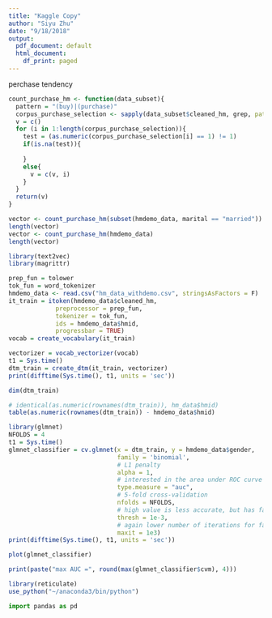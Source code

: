 ```yaml
---
title: "Kaggle Copy"
author: "Siyu Zhu"
date: "9/18/2018"
output:
  pdf_document: default
  html_document:
    df_print: paged
---
```






perchase tendency
```r
count_purchase_hm <- function(data_subset){
  pattern = "(buy)|(purchase)"
  corpus_purchase_selection <- sapply(data_subset$cleaned_hm, grep, pattern = pattern)
  v = c()
  for (i in 1:length(corpus_purchase_selection)){
    test = (as.numeric(corpus_purchase_selection[i] == 1) != 1)
    if(is.na(test)){
      
    }
    else{
      v = c(v, i)
    }
  }
  return(v)
}

vector <- count_purchase_hm(subset(hmdemo_data, marital == "married"))
length(vector)
vector <- count_purchase_hm(hmdemo_data)
length(vector)


```






```r
library(text2vec)
library(magrittr)
```

```r
prep_fun = tolower
tok_fun = word_tokenizer
hmdemo_data <- read.csv("hm_data_withdemo.csv", stringsAsFactors = F)
it_train = itoken(hmdemo_data$cleaned_hm, 
             preprocessor = prep_fun, 
             tokenizer = tok_fun, 
             ids = hmdemo_data$hmid, 
             progressbar = TRUE)
vocab = create_vocabulary(it_train)

vectorizer = vocab_vectorizer(vocab)
t1 = Sys.time()
dtm_train = create_dtm(it_train, vectorizer)
print(difftime(Sys.time(), t1, units = 'sec'))

dim(dtm_train)

# identical(as.numeric(rownames(dtm_train)), hm_data$hmid)
table(as.numeric(rownames(dtm_train)) - hmdemo_data$hmid)
```


```r
library(glmnet)
NFOLDS = 4
t1 = Sys.time()
glmnet_classifier = cv.glmnet(x = dtm_train, y = hmdemo_data$gender, 
                              family = 'binomial', 
                              # L1 penalty
                              alpha = 1,
                              # interested in the area under ROC curve
                              type.measure = "auc",
                              # 5-fold cross-validation
                              nfolds = NFOLDS,
                              # high value is less accurate, but has faster training
                              thresh = 1e-3,
                              # again lower number of iterations for faster training
                              maxit = 1e3)
print(difftime(Sys.time(), t1, units = 'sec'))
```


```r
plot(glmnet_classifier)
```

```r
print(paste("max AUC =", round(max(glmnet_classifier$cvm), 4)))
```
```r
library(reticulate)
use_python("~/anaconda3/bin/python")
```

```python
import pandas as pd

```


